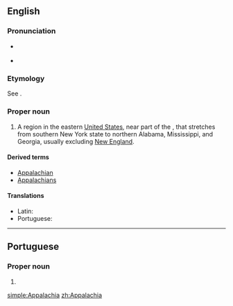 ==English==
{{wikipedia}}

===Pronunciation===
* {{a|northern US}} {{IPA|/ˌæ.pəˈleɪ.ʃə/|/ˌæ.pəˈleɪ.tʃə/|lang=en}}
*: {{rhymes|eɪʃə|lang=en}}
* {{a|southern US}} {{IPA|/ˌæ.pəˈlæ.tʃə/|lang=en}}
*: {{rhymes|ætʃə|lang=en}}

===Etymology===
See {{m|en|Appalachian}}.

===Proper noun===
{{en-proper noun}}

# A region in the eastern [[United States]], near part of the {{w|Appalachian Mountains}}, that stretches from southern New York state to northern Alabama, Mississippi, and Georgia, usually excluding [[New England]].

====Derived terms====
* [[Appalachian]]
* [[Appalachians]]

====Translations====
{{trans-top|a region in the eastern United States, near part of the Appalachian Mountains}}
* Latin: {{t|la|Appalachia}}
* Portuguese: {{t|pt|Appalachia|f}}
{{trans-mid}}
{{trans-bottom}}

----

==Portuguese==

===Proper noun===
{{pt-proper noun|f}}

# {{place|pt|region|in the eastern|c/United States|t1=Appalachia}}

{{catlangcode|pt|United States of America}}

[[simple:Appalachia]]
[[zh:Appalachia]]